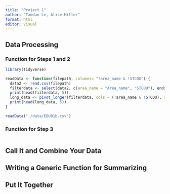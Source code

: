 ```yaml
---
title: "Project 1"
author: "Tamdan Le, Alise Miller"
format: html
editor: visual
---
```


## Data Processing

### Function for Steps 1 and 2

```r
library(tidyverse)
```

```r
readData <- function(filepath, columns= "!area_name & !STCOU") {
  data2 <- read.csv(filepath)
  filterdata <- select(data2, c(area_name = "Area_name", "STCOU"), ends_with("D"))
  print(head(filterdata, 5))
  long_data <- pivot_longer(filterdata, cols = (!area_name & !STCOU), names_to = "enrollment", values_to = "value")
  print(head(long_data, 5))
}
```

```r
readData("./data/EDU01b.csv")
```
### Function for Step 3

```r

```


## Call It and Combine Your Data

## Writing a Generic Function for Summarizing

## Put It Together
